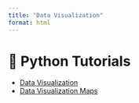 ```yaml
---
title: "Data Visualization"
format: html
---
```


# 📘 Python Tutorials

- [Data Visualization](#)
- [Data Visualization Maps](#)
